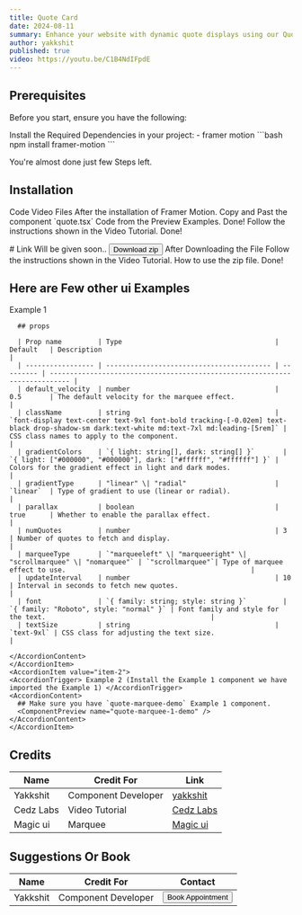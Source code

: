 ```yaml
---
title: Quote Card
date: 2024-08-11
summary: Enhance your website with dynamic quote displays using our Quotation Demo and Quotation Marquee components, featuring inspiring quotes and smooth animations with Framer motion.
author: yakkshit
published: true
video: https://youtu.be/C1B4NdIFpdE
---
```


<ComponentPreview name="quote-card-demo" />

## Prerequisites

Before you start, ensure you have the following:

<Steps>
  <Step>
    Install the Required Dependencies in your project:
      - framer motion
      ```bash
      npm install framer-motion
      ```
  </Step>

  <Step>You&apos;re almost done just few Steps left.</Step>
</Steps>

## Installation

<Tabs defaultValue="code">

<TabsList>
  <TabsTrigger value="code">Code</TabsTrigger>
  <TabsTrigger value="video">Video</TabsTrigger>
  <TabsTrigger value="files">Files</TabsTrigger>
</TabsList>
<TabsContent value="code">

<Steps>
  <Step>
    After the installation of Framer Motion.
    Copy and Past the component `quote.tsx` Code from the Preview Examples.
  </Step>
  <Step>Done!</Step>
</Steps>

</TabsContent>

<TabsContent value="video">

<Steps>
  <Step>
    Follow the instructions shown in the Video Tutorial.
    <VideoEmbed
      src="https://youtu.be/nXbXNB9E71o"
      text="<ins>[For more tech videos, please visit our YT channel](https://youtube.com/@cedzlabs)</ins>
  
  We are workign Hard to Bring you the exiting Stuff.
  Stay Tuned for more Tech Videos.
  Please Support Us 🙂."
    />
  </Step>
  <Step>Done!</Step>
</Steps>

</TabsContent>

<TabsContent value="files">
  # Link Will be given soon..
  <Link href=''><Button>Download zip</Button></Link> 
  <Steps>
  <Step>
    After Downloading the File Follow the instructions shown in the Video Tutorial. How to use the zip file.  
    <VideoEmbed
      src="https://youtu.be/nXbXNB9E71o"
      text="<ins>[For more tech videos, please visit our YT channel](https://youtube.com/@cedzlabs)</ins>
  We are workign Hard to Bring you the exiting Stuff.
  Stay Tuned for more Tech Videos.
  Please Support Us 🙂.
  "/>
  </Step>
  <Step>Done!</Step>
</Steps>
</TabsContent>
</Tabs>

## Here are Few other ui Examples 

<Accordion type="single" collapsible>
  <AccordionItem value="item-1">
    <AccordionTrigger> Example 1 </AccordionTrigger>
    <AccordionContent>
      <ComponentPreview name="quote-marquee-demo" />

      ## props

      | Prop name         | Type                                      | Default   | Description                                                                 |
      | ----------------- | ----------------------------------------- | --------- | --------------------------------------------------------------------------- |
      | default_velocity  | number                                    | 0.5       | The default velocity for the marquee effect.                                |
      | className         | string                                    | `font-display text-center text-9xl font-bold tracking-[-0.02em] text-black drop-shadow-sm dark:text-white md:text-7xl md:leading-[5rem]` | CSS class names to apply to the component.                                   |
      | gradientColors    | `{ light: string[], dark: string[] }`       | `{ light: ["#000000", "#000000"], dark: ["#ffffff", "#ffffff"] }` | Colors for the gradient effect in light and dark modes.                     |
      | gradientType      | "linear" \| "radial"                      | `linear`  | Type of gradient to use (linear or radial).                                 |
      | parallax          | boolean                                   | true      | Whether to enable the parallax effect.                                      |
      | numQuotes         | number                                    | 3         | Number of quotes to fetch and display.                                      |
      | marqueeType       | `"marqueeleft" \| "marqueeright" \| "scrollmarquee" \| "nomarquee"` | `"scrollmarquee"`| Type of marquee effect to use.                                              |
      | updateInterval    | number                                    | 10        | Interval in seconds to fetch new quotes.                                    |
      | font              | `{ family: string; style: string }`         | `{ family: "Roboto", style: "normal" }` | Font family and style for the text.                                         |
      | textSize          | string                                    | `text-9xl` | CSS class for adjusting the text size.                                      |

    </AccordionContent>
    </AccordionItem>
    <AccordionItem value="item-2">
    <AccordionTrigger> Example 2 (Install the Example 1 component we have imported the Example 1) </AccordionTrigger>
    <AccordionContent>
      ## Make sure you have `quote-marquee-demo` Example 1 component.
      <ComponentPreview name="quote-marquee-1-demo" />
    </AccordionContent>
    </AccordionItem>
</Accordion>


## Credits

| Name      | Credit For          | Link                                               |
| --------- | ------------------- | -------------------------------------------------- |
| Yakkshit  | Component Developer | [yakkshit](https://x.com/yakkshit)                 |
| Cedz Labs | Video Tutorial      | [Cedz Labs](https://www.cedzlabs.com)              |
| Magic ui  | Marquee             | [Magic ui](https://magicui.design)                 |

## Suggestions Or Book

| Name     | Credit For          | Contact                                           |
| -------- | ------------------- | ------------------------------------------------- |
| Yakkshit | Component Developer | [<Button>Book Appointment</Button>](https://cal.com/yakkshit) |

<SupportOverlay
  videoSrc="https://youtu.be/nXbXNB9E71o"
  supportLink="https://cedzlabs.com/payments"
/>
